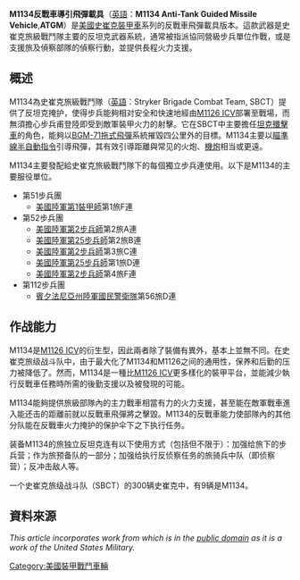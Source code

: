 {{no footnotes|time=2019-04-13T05:42:13+00:00}}
{{onesource|time=2019-04-13T05:42:13+00:00}}
{{Infobox Weapon
|name= M1134反坦克导弹发射车 [[File:Flag_of_USA.svg|30px]]<br />M1134 Anti-Tank Guided Missile Vehicle
|image= Image:Stryker vehicle.jpg
|image_size= 300px
|caption= 史崔克ATGM
|origin= {{USA}}
|type= 反戰車飛彈載具
<!-- Type selection -->
|is_vehicle=yes
|is_ranged=yes
|is_artillery=yes
<!-- Service history -->
|service= 2002年至今
|used_by={{USA}}
|wars= 
<!-- Production history -->
|designer=通用陸地系統
|design_date=
|manufacturer=通用陸地系統
|unit_cost= 約4900萬美元（2012年數據）
|production_date=1999年
|number=
|variants= 
<!-- General specifications -->
|spec_label=
|weight= 15+噸
|length= 6.95公尺
|part_length=
|width=2.72公尺
|height=2.64公尺
|diameter=
|crew=4人
|armour=可抵擋14.5毫米口徑武器的射擊
|primary_armament=2×[[BGM-71拖式飛彈|BGM-71拖式飛彈]]
|secondary_armament=1×[[白朗寧M2重機槍|12.7毫米口徑M2HB重機槍]]<br />1×[[7.62×51mm_NATO|7.62×51毫米NATO]] [[M240通用機槍|M240機槍]]
|engine=[[開拓重工|開拓重工]]3126渦輪柴油引擎
|engine_power=350匹[[馬力|馬力]]
|transmission= 
|payload_capacity= 
|fuel_capacity= 
|pw_ratio=23.3匹馬力/噸
|suspension=8×8路輪（裝有液壓式葉片彈簧）
|clearance=
|vehicle_range=500公里
|speed=100公里/小時
|guidance=
<!-- Ranged weapon specifications --> 
|cartridge=
|caliber=
|action=
|rate=
|velocity=
|range= 
|max_range=
|feed= 
|sights= 
<!-- Artillery specifications -->
|breech=
|recoil=
|carriage=
|elevation=
|traverse=
}}
'''M1134反戰車導引飛彈載具'''（[[英語|英語]]：'''M1134 Anti-Tank Guided Missile Vehicle''',''' ATGM'''）是[[美國|美國]][[史崔克裝甲車|史崔克裝甲車]]系列的反戰車飛彈載具版本。這款武器是史崔克旅級戰鬥隊主要的反坦克武器系統，通常被指派協同營級步兵單位作戰，或是支援旅及偵察部隊的偵察行動，並提供長程火力支援。

== 概述 ==
M1134為史崔克旅級戰鬥隊（[[英語|英語]]：Stryker Brigade Combat Team, SBCT）提供了反坦克掩护，使得步兵能夠相对安全和快速地經由[[M1126裝甲運兵車|M1126 ICV]]部署至戰場，而無須擔心步兵甫登陸即受到敵軍裝甲火力的射擊。它在SBCT中主要擔任[[驅逐戰車|坦克殲擊車]]的角色，能夠以[[BGM-71拖式飛彈|BGM-71拖式飛彈]]系統摧毀四公里外的目標。M1134主要以[[瞄准线半自动指令|瞄準線半自動指令]]引導飛彈，其有效引導距離與常见的火炮、[[機炮|機炮]]相当或更遠。

M1134主要發配給史崔克旅級戰鬥隊下的每個獨立步兵連使用。以下是M1134的主要服役單位。
* 第51步兵團
** [[美国陆军第1装甲师|美國陸軍第1裝甲師]]第1旅F連
* 第52步兵團
** [[美國陸軍第2步兵師|美國陸軍第2步兵師]]第2旅A連
** [[美國陸軍第25步兵師|美國陸軍第25步兵師]]第2旅B連
** [[美國陸軍第2步兵師|美國陸軍第2步兵師]]第3旅C連
** [[美國陸軍第25步兵師|美國陸軍第25步兵師]]第1旅D連
** [[美國陸軍第2步兵師|美國陸軍第2步兵師]]第4旅F連
* 第112步兵團
** [[賓夕法尼亞州|賓夕法尼亞州]][[美國國民警衛隊|陸軍國民警衛隊]]第56旅D連

== 作战能力 ==
M1134是[[M1126裝甲運兵車|M1126 ICV]]的衍生型，因此兩者除了裝備有異外，基本上並無不同。在史崔克旅级战斗队中，由于最大化了M1134和M1126之间的通用性，保养和后勤的压力被降低了。然而，M1134是一種比[[M1126裝甲運兵車|M1126 ICV]]更多樣化的裝甲平台，並能減少執行反戰車任務時所需的後勤支援以及被發現的可能。

M1134能夠提供旅級部隊內的主力戰車相當有力的火力支援，甚至能在敵軍戰車進入能还击的距離前就以反戰車飛彈將之擊毀。M1134的反戰車能力使部隊內的其他分队能在反戰車火力掩护的保护伞下之下执行任务。

装备M1134的旅独立反坦克连有以下使用方式（包括但不限于）：加强给旅下的步兵营；作为旅预备队的一部分；加强给执行反侦察任务的旅骑兵中队（即侦察营）；反冲击敌人等。

一个史崔克旅级战斗队（SBCT）的300辆史崔克中，有9辆是M1134。

== 資料來源 ==
''This article incorporates work from {{Cite web|url = http://www.sbct.army.mil/product_atgm.html|publisher = US Army|title = Anti-Tank Guided Missie Vehicle|archiveurl = https://web.archive.org/web/20080516205856/http://www.sbct.army.mil/product_atgm.html|archivedate = 16 May 2008}} which is in the [[公有领域|public domain]] as it is a work of the United States Military.''
{{史崔克裝甲車系列}}
[[Category:美國裝甲戰鬥車輛|Category:美國裝甲戰鬥車輛]]